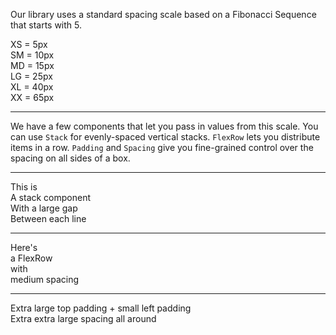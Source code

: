 
Our library uses a standard spacing scale based on a Fibonacci Sequence that starts with 5.

<div>
    XS = 5px <div className="spacing-demo spacing-demo--xs" />
    SM = 10px <div className="spacing-demo spacing-demo--sm" />
    MD = 15px <div className="spacing-demo spacing-demo--md" />
    LG = 25px <div className="spacing-demo spacing-demo--lg" />
    XL = 40px <div className="spacing-demo spacing-demo--xl" />
    XX = 65px <div className="spacing-demo spacing-demo--xx" />
</div>

---

We have a few components that let you pass in values from this scale. You can use `Stack` for evenly-spaced vertical stacks. `FlexRow` lets you distribute items in a row. `Padding` and `Spacing` give you fine-grained control over the spacing on all sides of a box.

---

<Stack gap="lg">
    <div>This is</div>
    <div>A stack component</div>
    <div>With a large gap</div>
    <div>Between each line</div>
</Stack>

---

<FlexRow spacing="md">
    <div>Here's</div>
    <div>a FlexRow</div>
    <div>with</div>
    <div>medium spacing</div>
</FlexRow>

---

<div style={{ display: "inline-block", background: "lightgrey"}}>
    <Padding top="xl" left="sm">Extra large top padding + small left padding</Padding>
</div>
<Spacing spacing="xx">
    <div style={{ display: "inline-block", background: "lightgrey"}}>
        Extra extra large spacing all around
    </div>
</Spacing>